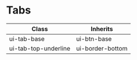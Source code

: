 
<Meta of={TabsStories} />

# Tabs

| Class                | Inherits         |
| -------------------- | ---------------- |
| ui-tab-base          | ui-btn-base      |
| ui-tab-top-underline | ui-border-bottom |

<Stories />
